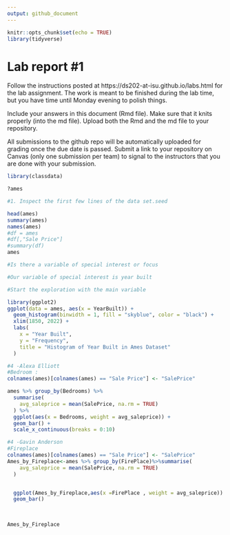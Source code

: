 ```yaml
---
output: github_document
---
```


<!-- README.md is generated from README.Rmd. Please edit the README.Rmd file -->


```r
knitr::opts_chunk$set(echo = TRUE)
library(tidyverse)
```

# Lab report #1

Follow the instructions posted at https://ds202-at-isu.github.io/labs.html for the lab assignment. The work is meant to be finished during the lab time, but you have time until Monday evening to polish things.

Include your answers in this document (Rmd file). Make sure that it knits properly (into the md file). Upload both the Rmd and the md file to your repository.  

All submissions to the github repo will be automatically uploaded for grading once the due date is passed.
Submit a link to your repository on Canvas (only one submission per team) to signal to the instructors that you are done with your submission.

```r
library(classdata)

?ames

```

```r
#1. Inspect the first few lines of the data set.seed

head(ames)
summary(ames)
names(ames)
#df = ames
#df[,"Sale Price"]
#summary(df)
ames

```
```r
#Is there a variable of special interest or focus

#Our variable of special interest is year built


```

```r
#Start the exploration with the main variable

library(ggplot2)
ggplot(data = ames, aes(x = YearBuilt)) +
  geom_histogram(binwidth = 1, fill = "skyblue", color = "black") +
  xlim(1850, 2022) +
  labs(
    x = "Year Built",
    y = "Frequency",
    title = "Histogram of Year Built in Ames Dataset"
  )
```

```r
#4 -Alexa Elliott
#Bedroom :
colnames(ames)[colnames(ames) == "Sale Price"] <- "SalePrice"

ames %>% group_by(Bedrooms) %>% 
  summarise(
    avg_saleprice = mean(SalePrice, na.rm = TRUE)
  ) %>%
  ggplot(aes(x = Bedrooms, weight = avg_saleprice)) +
  geom_bar() +
  scale_x_continuous(breaks = 0:10)


```

```r
#4 -Gavin Anderson
#Fireplace
colnames(ames)[colnames(ames) == "Sale Price"] <- "SalePrice"
Ames_by_Fireplace<-ames %>% group_by(FirePlace)%>%summarise(
    avg_saleprice = mean(SalePrice, na.rm = TRUE)
  ) 


  ggplot(Ames_by_Fireplace,aes(x =FirePlace , weight = avg_saleprice)) +
  geom_bar() 
    

  
Ames_by_Fireplace

```

